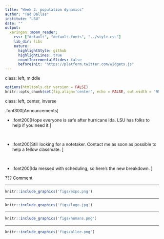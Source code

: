 ```yaml
---
title: "Week 2: population dynamics"
author: "Tad Dallas"
institute: "LSU"
date: ""
output:
  xaringan::moon_reader:
    css: ["default", "default-fonts", "../style.css"]
    lib_dir: libs
    nature:
      highlightStyle: github
      highlightLines: true
      countIncrementalSlides: false
      beforeInit: "https://platform.twitter.com/widgets.js"
---
```

class: left, middle


```r

options(htmltools.dir.version = FALSE)
knitr::opts_chunk$set(fig.align='center', echo = FALSE, out.width = '95%')

```



class: left, center, inverse

.font300[Announcements]  

+ .font200[Hope everyone is safe after hurricane Ida. LSU has folks to help if you need it.] 

<br/>

+ .font200[Still looking for a notetaker. Contact me as soon as possible to help a fellow classmate. ]

<br/>

+ .font200[Ida messed with scheduling, so here's the new breakdown. ]





???
Comment







---

```r
knitr::include_graphics('figs/expo.png')
```



---

```r
knitr::include_graphics('figs/logo.jpg')
```




---

```r
knitr::include_graphics('figs/humans.png')
```





---

```r
knitr::include_graphics('figs/allee.png')
```







